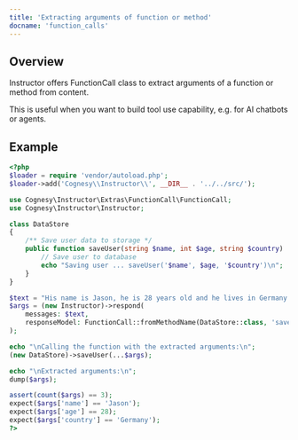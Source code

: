 ---
title: 'Extracting arguments of function or method'
docname: 'function_calls'
---

## Overview

Instructor offers FunctionCall class to extract arguments of a function
or method from content.

This is useful when you want to build tool use capability, e.g. for AI
chatbots or agents.


## Example

```php
<?php
$loader = require 'vendor/autoload.php';
$loader->add('Cognesy\\Instructor\\', __DIR__ . '../../src/');

use Cognesy\Instructor\Extras\FunctionCall\FunctionCall;
use Cognesy\Instructor\Instructor;

class DataStore
{
    /** Save user data to storage */
    public function saveUser(string $name, int $age, string $country) : void {
        // Save user to database
        echo "Saving user ... saveUser('$name', $age, '$country')\n";
    }
}

$text = "His name is Jason, he is 28 years old and he lives in Germany.";
$args = (new Instructor)->respond(
    messages: $text,
    responseModel: FunctionCall::fromMethodName(DataStore::class, 'saveUser'),
);

echo "\nCalling the function with the extracted arguments:\n";
(new DataStore)->saveUser(...$args);

echo "\nExtracted arguments:\n";
dump($args);

assert(count($args) == 3);
expect($args['name'] == 'Jason');
expect($args['age'] == 28);
expect($args['country'] == 'Germany');
?>
```

